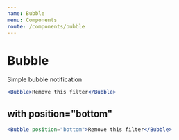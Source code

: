 ```yaml
---
name: Bubble
menu: Components
route: /components/bubble
---
```


# Bubble

Simple bubble notification

```jsx react-live
<Bubble>Remove this filter</Bubble>
```

## with position="bottom"

```jsx react-live
<Bubble position="bottom">Remove this filter</Bubble>
```

